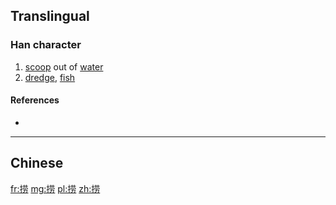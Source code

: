 {{also|撈}}
==Translingual==

===Han character===
{{Han char|rn=64|rad=手|as=07|sn=10|four=|canj=手廿月尸 (QTBS)|ids=⿰[[扌]][[劳]]}}

# [[scoop]] out of [[water]]
# [[dredge]], [[fish]]

====References====
* {{Han ref|kx=0434.241|hdz=31878.010|uh=635E|ud=25438}}

----

==Chinese==
{{zh-see|撈}}

[[fr:捞]]
[[mg:捞]]
[[pl:捞]]
[[zh:捞]]